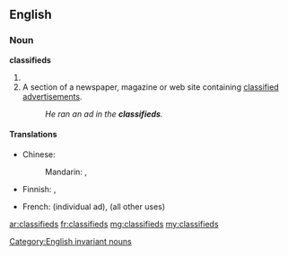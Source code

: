==English==

===Noun===
'''classifieds'''

# {{plural of|[[classified]]}}
# A section of a newspaper, magazine or web site containing [[classified advertisement]]s.
#: ''He ran an ad in the '''classifieds'''.''

====Translations====
{{trans-top|classified advertisements}}
* Chinese:
*: Mandarin: {{t-|cmn|分類廣告|sc=Hani}}, {{t-|cmn|分类广告|tr=fēnlèi guǎnggào|sc=Hani}}
* Finnish: {{t-|fi|rivi-ilmoitus|p|alt=rivi-ilmoitukset}},  {{t-|fi|luokitellut}} {{t+|fi|ilmoitus|p|alt=ilmoitukset}}
{{trans-mid}}
* French: {{t+|fr|petite annonce|f|s}} (individual ad), {{t+|fr|petites annonces|f|p}} (all other uses)
{{trans-bottom}}

[[Category:English invariant nouns]]

[[ar:classifieds]]
[[fr:classifieds]]
[[mg:classifieds]]
[[my:classifieds]]